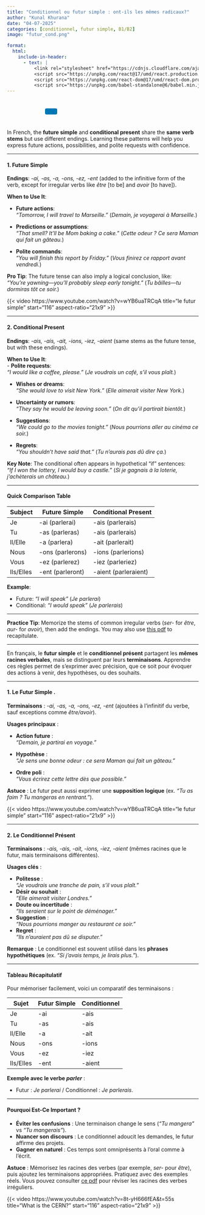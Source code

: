 ```yaml
---
title: "Conditionnel ou futur simple : ont-ils les mêmes radicaux?"
author: "Kunal Khurana"
date: "04-07-2025"
categories: [conditionnel, futur simple, B1/B2]
image: "futur_cond.png"

format:
  html:
    include-in-header:
      - text: |
          <link rel="stylesheet" href="https://cdnjs.cloudflare.com/ajax/libs/font-awesome/6.0.0/css/all.min.css">
          <script src="https://unpkg.com/react@17/umd/react.production.min.js"></script>
          <script src="https://unpkg.com/react-dom@17/umd/react-dom.production.min.js"></script>
          <script src="https://unpkg.com/babel-standalone@6/babel.min.js"></script>
---
```


::: {style="text-align: left; padding: 10px;"}
<a href="mailto:frenchwithkunal@gmail.com" target="_blank" style="margin: 0 10px; color: #000;"><i class="fas fa-envelope fa-lg"></i></a> <a href="https://www.instagram.com/frenchwithkunal" target="_blank" style="margin: 0 10px; color: #E1306C;"><i class="fab fa-instagram fa-lg"></i></a> <a href="https://frenchwithkunal.ca" target="_blank" style="margin: 0 10px; color: #0077b5;"><i class="fas fa-globe fa-lg"></i></a> <a href="https://whatsapp.com/channel/0029Vb57n2e7dmegpjYpyi3V" target="_blank" style="margin: 0 10px; color: #25D366;"><i class="fab fa-whatsapp fa-lg"></i></a> <button onclick="copyLink()" style="background-color: #0077b5; color: white; padding: 8px 16px; border: none; border-radius: 4px; cursor: pointer; margin-left: 10px;"> <i class="fas fa-copy"></i> </button> [Link copied!]{#copy-message style="margin-left: 10px; color: green; display: none;"}
:::

::: {#react-root}
:::

```{=html}
<script type="text/babel">
 const ProfilePage = () => {
  const { useState, useEffect } = React;
  const [redirectCounter, setRedirectCounter] = useState(4);
  const [isRedirecting, setIsRedirecting] = useState(false);

  const isFrench = document.documentElement.lang === "fr";

  const translations = {
    noAccess: isFrench 
      ? "Vous n'avez pas accès à cette page."
      : "You don't have access to this page.",
    subscribe: isFrench
      ? "Veuillez vous abonner pour obtenir l'accès."
      : "Please subscribe to gain access.",
    redirecting: isFrench
      ? `Redirection vers la page d'abonnement dans ${redirectCounter} secondes...`
      : `Redirecting to subscription page in ${redirectCounter} seconds...`
  };

  const refreshToken = async () => {
    const storedRefreshToken = localStorage.getItem("refreshToken");

    if (!storedRefreshToken) {
      window.location.href = "/login.html";
      return null;
    }

    try {
      const response = await fetch("https://frenchwithkunal-cdf6ea3f88ce.herokuapp.com/api/v1/auth/refresh-token", {
        method: "POST",
        headers: {
          "Content-Type": "application/json",
        },
        body: JSON.stringify({ refreshToken: storedRefreshToken }),
      });

      if (!response.ok) {
        localStorage.removeItem("accessToken");
        localStorage.removeItem("refreshToken");
        window.location.href = "/login.html";
        return null;
      }

      const data = await response.json();
      localStorage.setItem("accessToken", data.accessToken);
      return data.accessToken;
    } catch (error) {
      localStorage.removeItem("accessToken");
      localStorage.removeItem("refreshToken");
      window.location.href = "/login.html";
      return null;
    }
  };

  const fetchWithAuth = async (url, options = {}) => {
    let accessToken = localStorage.getItem("accessToken");

    options.headers = {
      ...options.headers,
      Authorization: `Bearer ${accessToken}`,
      "Content-Type": "application/json",
    };

    let response = await fetch(url, options);

    if (response.status === 401) {
      console.log("Access token expired, attempting to refresh...");

      // Refresh token
      accessToken = await refreshToken();

      if (!accessToken) return null;

      options.headers.Authorization = `Bearer ${accessToken}`;
      response = await fetch(url, options);
    }

    return response.json();
  };

  const showNoAccessMessage = () => {
    setIsRedirecting(true);
    
    const noAccessMessage = `
      <div style="text-align: center; padding: 20px;">
        <h2>${translations.noAccess}</h2>
        <p>${translations.subscribe}</p>
        <p>${translations.redirecting}</p>
      </div>
    `;
    document.body.innerHTML = noAccessMessage;
    
    // Start countdown and redirect
    const redirectInterval = setInterval(() => {
      setRedirectCounter((prev) => {
        const newCounter = prev - 1;
        if (newCounter <= 0) {
          clearInterval(redirectInterval);
          window.location.href = "https://frenchwithkunal.ca/payment.html";
        }
        
        // Update the countdown text
        const countdownElement = document.querySelector('p:last-child');
        if (countdownElement) {
          countdownElement.textContent = isFrench
            ? `Redirection vers la page d'abonnement dans ${newCounter} secondes...`
            : `Redirecting to subscription page in ${newCounter} seconds...`;
        }
        
        return newCounter;
      });
    }, 1000);
  };

  useEffect(() => {
    const storedToken = localStorage.getItem('accessToken');

    if(!storedToken) {
      showNoAccessMessage();
    } else {
      const fetchData = async() => {
        const data = await fetchWithAuth("https://frenchwithkunal-cdf6ea3f88ce.herokuapp.com/api/v1/auth/me", {
          method: "POST",
        });

        if (data && data.data && data.data.hasAccess) {
          console.log(data);
        } else {
          showNoAccessMessage();
        }
      };
      fetchData();
    }
  }, []);

  return (
    <div></div>
  );
};

ReactDOM.render(
  <ProfilePage />,
  document.getElementById('react-root')
);
 </script>
```

::: {.content-visible when-profile="english"}
In French, the **future simple** and **conditional present** share the **same verb stems** but use different endings. Learning these patterns will help you express future actions, possibilities, and polite requests with confidence.

------------------------------------------------------------------------

#### **1. Future Simple**

**Endings**: *-ai, -as, -a, -ons, -ez, -ent* (added to the infinitive form of the verb, except for irregular verbs like *être* \[to be\] and *avoir* \[to have\]).

**When to Use It**:

-   **Future actions**:\
    *"Tomorrow, I will travel to Marseille."* (*Demain, je voyagerai à Marseille.*)

-   **Predictions or assumptions**:\
    *"That smell? It’ll be Mom baking a cake."* (*Cette odeur ? Ce sera Maman qui fait un gâteau.*)

-   **Polite commands**:\
    *"You will finish this report by Friday."* (*Vous finirez ce rapport avant vendredi.*)

**Pro Tip**: The future tense can also imply a logical conclusion, like:\
*"You’re yawning—you’ll probably sleep early tonight."* (*Tu bâilles—tu dormiras tôt ce soir.*)

{{< video https://www.youtube.com/watch?v=wYB6uaTRCqA
    title="le futur simple"
    start="116"
    aspect-ratio="21x9" 
>}}

------------------------------------------------------------------------

#### **2. Conditional Present**

**Endings**: *-ais, -ais, -ait, -ions, -iez, -aient* (same stems as the future tense, but with these endings).

**When to Use It**:\
- **Polite requests**:\
*"I would like a coffee, please."* (*Je voudrais un café, s’il vous plaît.*)

-   **Wishes or dreams**:\
    *"She would love to visit New York."* (*Elle aimerait visiter New York.*)

-   **Uncertainty or rumors**:\
    *"They say he would be leaving soon."* (*On dit qu’il partirait bientôt.*)

-   **Suggestions**:\
    *"We could go to the movies tonight."* (*Nous pourrions aller au cinéma ce soir.*)

-   **Regrets**:\
    *"You shouldn’t have said that."* (*Tu n’aurais pas dû dire ça.*)

**Key Note**: The conditional often appears in hypothetical "if" sentences:\
*"If I won the lottery, I would buy a castle."* (*Si je gagnais à la loterie, j’achèterais un château.*)

------------------------------------------------------------------------

#### **Quick Comparison Table**

| Subject   | Future Simple    | Conditional Present  |
|-----------|------------------|----------------------|
| Je        | -ai (parlerai)   | -ais (parlerais)     |
| Tu        | -as (parleras)   | -ais (parlerais)     |
| Il/Elle   | -a (parlera)     | -ait (parlerait)     |
| Nous      | -ons (parlerons) | -ions (parlerions)   |
| Vous      | -ez (parlerez)   | -iez (parleriez)     |
| Ils/Elles | -ent (parleront) | -aient (parleraient) |

**Example**:

-   Future: *"I will speak"* (*Je parlerai*)\
-   Conditional: *"I would speak"* (*Je parlerais*)

------------------------------------------------------------------------

**Practice Tip**: Memorize the stems of common irregular verbs (*ser-* for *être*, *aur-* for *avoir*), then add the endings. You may also use [this pdf](https://drive.google.com/file/d/1plvF5n2K3BfT9oW9LshlCZQrnU4EEAaZ/view?usp=drive_link) to recapitulate.

------------------------------------------------------------------------
:::

::: {.content-visible when-profile="french"}
En français, le **futur simple** et le **conditionnel présent** partagent les **mêmes racines verbales**, mais se distinguent par leurs **terminaisons**. Apprendre ces règles permet de s’exprimer avec précision, que ce soit pour évoquer des actions à venir, des hypothèses, ou des souhaits.

------------------------------------------------------------------------

#### **1. Le Futur Simple** .

**Terminaisons** : *-ai, -as, -a, -ons, -ez, -ent* (ajoutées à l’infinitif du verbe, sauf exceptions comme *être/avoir*).

**Usages principaux** :

-   **Action future** :\
    *"Demain, je partirai en voyage."*

-   **Hypothèse** :\
    *"Je sens une bonne odeur : ce sera Maman qui fait un gâteau."*

-   **Ordre poli** :\
    *"Vous écrirez cette lettre dès que possible."*

**Astuce** : Le futur peut aussi exprimer une **supposition logique** (ex. *"Tu as faim ? Tu mangeras en rentrant."*).


{{< video https://www.youtube.com/watch?v=wYB6uaTRCqA
    title="le futur simple"
    start="116"
    aspect-ratio="21x9" 
>}}

------------------------------------------------------------------------

#### **2. Le Conditionnel Présent**

**Terminaisons** : *-ais, -ais, -ait, -ions, -iez, -aient* (mêmes racines que le futur, mais terminaisons différentes).

**Usages clés** :

-   **Politesse** :\
    *"Je voudrais une tranche de pain, s’il vous plaît."*\
-   **Désir ou souhait** :\
    *"Elle aimerait visiter Londres."*\
-   **Doute ou incertitude** :\
    *"Ils seraient sur le point de déménager."*\
-   **Suggestion** :\
    *"Nous pourrions manger au restaurant ce soir."*\
-   **Regret** :\
    *"Ils n’auraient pas dû se disputer."*

**Remarque** : Le conditionnel est souvent utilisé dans les **phrases hypothétiques** (ex. *"Si j’avais temps, je lirais plus."*).

------------------------------------------------------------------------

#### **Tableau Récapitulatif**

Pour mémoriser facilement, voici un comparatif des terminaisons :

| Sujet     | Futur Simple | Conditionnel |
|-----------|--------------|--------------|
| Je        | -ai          | -ais         |
| Tu        | -as          | -ais         |
| Il/Elle   | -a           | -ait         |
| Nous      | -ons         | -ions        |
| Vous      | -ez          | -iez         |
| Ils/Elles | -ent         | -aient       |

**Exemple avec le verbe *parler*** :

-   Futur : *Je parlerai* / Conditionnel : *Je parlerais*.

------------------------------------------------------------------------

#### **Pourquoi Est-Ce Important ?**

-   **Éviter les confusions** : Une terminaison change le sens (*"Tu mangera"* vs *"Tu mangerais"*).\
-   **Nuancer son discours** : Le conditionnel adoucit les demandes, le futur affirme des projets.\
-   **Gagner en naturel** : Ces temps sont omniprésents à l’oral comme à l’écrit.

**Astuce** : Mémorisez les racines des verbes (par exemple, *ser-* pour *être*), puis ajoutez les terminaisons appropriées. Pratiquez avec des exemples réels. Vous pouvez consulter [ce pdf](https://drive.google.com/file/d/1plvF5n2K3BfT9oW9LshlCZQrnU4EEAaZ/view?usp=drive_link) pour réviser les racines des verbes irréguliers.

:::


{{< video https://www.youtube.com/watch?v=8t-yH666fEA&t=55s
    title="What is the CERN?"
    start="116"
    aspect-ratio="21x9" 
>}}